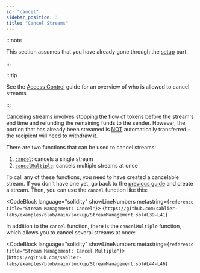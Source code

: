 ```yaml
---
id: "cancel"
sidebar_position: 3
title: "Cancel Streams"
---
```



:::note

This section assumes that you have already gone through the [setup](/guides/lockup/examples/stream-management/setup)
part.

:::

:::tip

See the [Access Control](/reference/lockup/access-control) guide for an overview of who is allowed to cancel streams.

:::

Canceling streams involves stopping the flow of tokens before the stream's end time and refunding the remaining funds to
the sender. However, the portion that has already been streamed is <ins>NOT</ins> automatically transferred - the
recipient will need to withdraw it.

There are two functions that can be used to cancel streams:

1. [`cancel`](/reference/lockup/contracts/abstracts/abstract.SablierLockupBase#cancel): cancels a single stream
2. [`cancelMultiple`](/reference/lockup/contracts/abstracts/abstract.SablierLockupBase#cancelmultiple): cancels multiple
   streams at once

To call any of these functions, you need to have created a cancelable stream. If you don't have one yet, go back to the
[previous guide](/guides/lockup/examples/create-stream/lockup-linear) and create a stream. Then, you can use the
`cancel` function like this:

<CodeBlock language="solidity" showLineNumbers metastring={`reference title="Stream Management: Cancel"`}>
  {`https://github.com/sablier-labs/examples/blob/main/lockup/StreamManagement.sol#L39-L41`}
</CodeBlock>

In addition to the `cancel` function, there is the `cancelMultiple` function, which allows you to cancel several streams
at once:

<CodeBlock language="solidity" showLineNumbers metastring={`reference title="Stream Management: Cancel Multiple"`}>
  {`https://github.com/sablier-labs/examples/blob/main/lockup/StreamManagement.sol#L44-L46`}
</CodeBlock>
